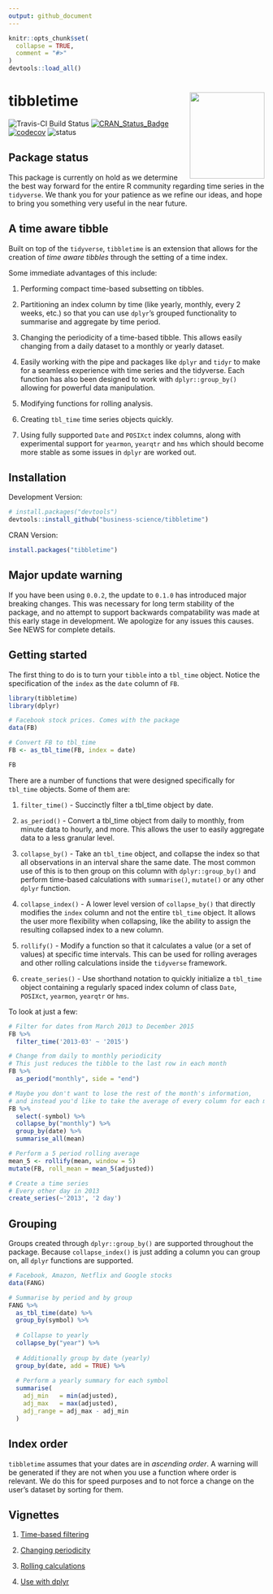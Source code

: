 ```yaml
---
output: github_document
---
```


<!-- README.md is generated from README.Rmd. Please edit that file -->

```r
knitr::opts_chunk$set(
  collapse = TRUE,
  comment = "#>"
)
devtools::load_all()
```

# tibbletime <img src="man/figures/tibbletime-logo.png" width="147" height="170" align="right" />

![Travis-CI Build Status](https://travis-ci.org/business-science/tibbletime.svg?branch=master)
[![CRAN_Status_Badge](http://www.r-pkg.org/badges/version/tibbletime)](https://cran.r-project.org/package=tibbletime)
[![codecov](https://codecov.io/gh/business-science/tibbletime/branch/master/graph/badge.svg)](https://codecov.io/gh/business-science/tibbletime)
![status](https://img.shields.io/badge/status-on%20hold-brightgreen.svg)

## Package status

This package is currently on hold as we determine the best way forward for the
entire R community regarding time series in the `tidyverse`. We thank you for
your patience as we refine our ideas, and hope to bring you something very
useful in the near future.

## A time aware tibble

Built on top of the `tidyverse`, `tibbletime` is an extension
that allows for the creation of _time aware tibbles_ through the setting of 
a time index. 

Some immediate advantages of this include: 

1) Performing compact time-based subsetting on tibbles.

2) Partitioning an index column by time (like
yearly, monthly, every 2 weeks, etc.) so that you can use `dplyr`'s grouped
functionality to summarise and aggregate by time period.

3) Changing the periodicity of a time-based tibble. This allows easily changing 
from a daily dataset to a monthly or yearly dataset.

4) Easily working with the pipe and packages like `dplyr` and `tidyr` to make for a 
seamless experience with time series and the tidyverse. Each function has also 
been designed to work with `dplyr::group_by()` allowing for powerful data manipulation.

5) Modifying functions for rolling analysis.

6) Creating `tbl_time` time series objects quickly.

7) Using fully supported `Date` and `POSIXct` index columns, along with experimental 
support for `yearmon`, `yearqtr` and `hms` which should become more stable
as some issues in `dplyr` are worked out.

## Installation

Development Version:

``` r
# install.packages("devtools")
devtools::install_github("business-science/tibbletime")
```

CRAN Version: 

```r
install.packages("tibbletime")
```

## Major update warning

If you have been using `0.0.2`, the update to `0.1.0` has introduced 
major breaking changes. This was necessary for long term stability of the package,
and no attempt to support backwards compatability was made at this early 
stage in development. We apologize for any issues this causes.
See NEWS for complete details.

## Getting started

The first thing to do is to turn your `tibble` into a `tbl_time` object.
Notice the specification of the `index` as the `date` column of `FB`.

```r
library(tibbletime)
library(dplyr)

# Facebook stock prices. Comes with the package
data(FB)

# Convert FB to tbl_time
FB <- as_tbl_time(FB, index = date)

FB
```

There are a number of functions that were designed specifically for `tbl_time`
objects. Some of them are:

1) `filter_time()` - Succinctly filter a tbl_time object by date.

2) `as_period()` - Convert a tbl_time object from daily to monthly, 
from minute data to hourly, and more. This allows the user to easily 
aggregate data to a less granular level.

3) `collapse_by()` - Take an `tbl_time` object, and collapse the index so that all
observations in an interval share the same date. The most common use of this
is to then group on this column with `dplyr::group_by()` and perform 
time-based calculations with `summarise()`, `mutate()` or any other `dplyr`
function.

3) `collapse_index()` - A lower level version of `collapse_by()` that directly
modifies the `index` column and not the entire `tbl_time` object. It allows the
user more flexibility when collapsing, like the ability to assign the resulting
collapsed index to a new column.

5) `rollify()` - Modify a function so that it calculates a value 
(or a set of values) at specific time intervals. This can be used for rolling
averages and other rolling calculations inside the `tidyverse` framework.

6) `create_series()` - Use shorthand notation to quickly 
initialize a `tbl_time` object containing a regularly spaced index column 
of class `Date`, `POSIXct`, `yearmon`, `yearqtr` or `hms`.

To look at just a few:

```r
# Filter for dates from March 2013 to December 2015
FB %>% 
  filter_time('2013-03' ~ '2015')

# Change from daily to monthly periodicity
# This just reduces the tibble to the last row in each month
FB %>% 
  as_period("monthly", side = "end")

# Maybe you don't want to lose the rest of the month's information,
# and instead you'd like to take the average of every column for each month
FB %>%
  select(-symbol) %>%
  collapse_by("monthly") %>%
  group_by(date) %>%
  summarise_all(mean)

# Perform a 5 period rolling average
mean_5 <- rollify(mean, window = 5)
mutate(FB, roll_mean = mean_5(adjusted))

# Create a time series
# Every other day in 2013
create_series(~'2013', '2 day')
```

## Grouping

Groups created through `dplyr::group_by()` are supported throughout the package.
Because `collapse_index()` is just adding a column you can group on, all
`dplyr` functions are supported.

```r
# Facebook, Amazon, Netflix and Google stocks
data(FANG)

# Summarise by period and by group
FANG %>% 
  as_tbl_time(date) %>%
  group_by(symbol) %>%
  
  # Collapse to yearly
  collapse_by("year") %>%
  
  # Additionally group by date (yearly)
  group_by(date, add = TRUE) %>%
  
  # Perform a yearly summary for each symbol
  summarise(
    adj_min   = min(adjusted),
    adj_max   = max(adjusted),
    adj_range = adj_max - adj_min
  )
```

## Index order

`tibbletime` assumes that your dates are in _ascending order_. A warning will
be generated if they are not when you use a function where order is relevant. We do
this for speed purposes and to not force a change on the user's dataset by sorting
for them.

## Vignettes

1) [Time-based filtering](https://business-science.github.io/tibbletime/articles/TT-01-time-based-filtering.html)

2) [Changing periodicity](https://business-science.github.io/tibbletime/articles/TT-02-changing-time-periods.html)

3) [Rolling calculations](https://business-science.github.io/tibbletime/articles/TT-03-rollify-for-rolling-analysis.html)

4) [Use with dplyr](https://business-science.github.io/tibbletime/articles/TT-04-use-with-dplyr.html)
